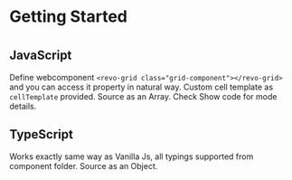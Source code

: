 
<Meta title="Docs/Getting Started"/>

# Getting Started
#
## JavaScript

Define webcomponent `<revo-grid class="grid-component"></revo-grid>` and you can access it property in natural way.
Custom cell template as `cellTemplate` provided. Source as an Array.
Check Show code for mode details.

<Preview>
<Story name="JavaScript" id="source-api-javascript-grid--basic-sample"/>
</Preview>



## TypeScript

Works exactly same way as Vanilla Js, all typings supported from component folder. Source as an Object.

<Preview>
<Story name="TypeScript" id="source-api-typescript-grid--basic-sample"/>
</Preview>
